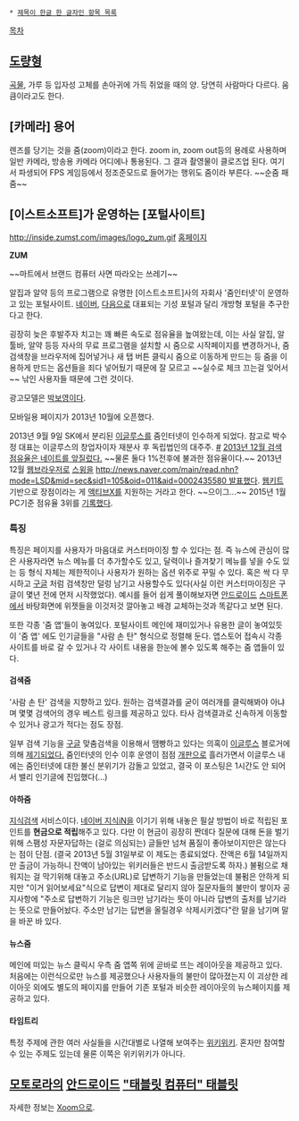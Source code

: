  * [[제목이 한글 한 글자인 항목 목록]]

[[목차]]
== [[도량형]] ==
[[곡물]], 가루 등 입자성 고체를 손아귀에 가득 쥐었을 때의 양. 당연히 사람마다 다르다. 움큼이라고도 한다.

== [카메라] 용어 ==
렌즈를 당기는 것을 줌(zoom)이라고 한다. zoom in, zoom out등의 용례로 사용하며 일반 카메라, 방송용 카메라 어디에나 통용된다. 그 결과 촬영물이 클로즈업 된다. 여기서 파생되어 FPS 게임등에서 정조준모드로 들어가는 행위도 줌이라 부른다. ~~순줌 패줌~~

== [이스트소프트]가 운영하는 [포털사이트] ==
http://inside.zumst.com/images/logo_zum.gif 
[http://www.zum.com 홈페이지]

'''ZUM'''

~~마트에서 브랜드 컴퓨터 사면 따라오는 쓰레기~~

알집과 알약 등의 프로그램으로 유명한 [이스트소프트]사의 자회사 '줌인터넷'이 운영하고 있는 포털사이트. [[네이버]], [[다음]]으로 대표되는 기성 포털과 달리 개방형 포털을 추구한다고 한다.

굉장히 늦은 후발주자 치고는 꽤 빠른 속도로 점유율을 높여왔는데, 이는 사실 알집, 알툴바, 알약 등등 자사의 무료 프로그램을 설치할 시 줌으로 시작페이지를 변경하거나, 줌 검색창을 브라우저에 집어넣거나 새 탭 버튼 클릭시 줌으로 이동하게 만드는 등 줌을 이용하게 만드는 옵션들을 죄다 넣어뒀기 때문에 잘 모르고 ~~실수로 체크 끄는걸 잊어서~~ 낚인 사용자들 때문에 그런 것이다. 

광고모델은 [[박보영]]이다.

모바일용 페이지가 2013년 10월에 오픈했다.

2013년 9월 9일 SK에서 분리된 [[이글루스]]를 줌인터넷이 인수하게 되었다. 참고로 박수정 대표는 이글루스의 창업자이자 재분사 후 독립법인의 대주주. [http://news.naver.com/main/read.nhn?mode=LSD&mid=sec&sid1=105&oid=138&aid=0002009840 #]
[http://m.news.naver.com/read.nhn?mode=LSD&mid=sec&sid1=105&oid=008&aid=0003167772 2013년 12월 검색 점유율은 네이트를 앞질렀다.] ~~물론 둘다 1%전후에 불과한 점유율이다.~~ 2013년 12월 [[웹브라우저]]로 [[스윙 브라우저|스윙]]을 [[http://news.naver.com/main/read.nhn?mode=LSD&mid=sec&sid1=105&oid=011&aid=0002435580 발표했다]]. [[웹키트]] 기반으로 장점이라는 게 [[액티브X]]를 지원하는 거라고 한다. ~~으이그...~~
2015년 1월 PC기준 점유율 3위를 [http://m.media.daum.net/m/media/digital/newsview/20150109090728231 기록했다].
=== 특징 ===
특징은 페이지를 사용자가 마음대로 커스터마이징 할 수 있다는 점. 즉 뉴스에 관심이 많은 사용자라면 뉴스 메뉴를 더 추가할수도 있고, 달력이나 즐겨찾기 메뉴를 넣을 수도 있는 등 형식 자체는 제한적이나 사용자가 원하는 옵션 위주로 꾸밀 수 있다. 혹은 싹 다 무시하고 [[구글]] 처럼 검색창만 덜렁 남기고 사용할수도 있다(사실 이런 커스터마이징은 구글이 몇년 전에 먼저 시작했었다). 예시를 들어 쉽게 풀이해보자면 [[안드로이드]] [[스마트폰]]에서 바탕화면에 위젯들을 이것저것 깔아놓고 배경 교체하는것과 똑같다고 보면 된다.

또한 각종 '줌 앱'들이 놓여있다. 포털사이트 메인에 재미있거나 유용한 글이 놓여있듯 이 '줌 앱' 에도 인기글들을 "사람 손 탄" 형식으로 정렬해 둔다. 앱스토어 접속시 각종 사이트를 바로 갈 수 있거나 각 사이트 내용을 한눈에 볼수 있도록 해주는 줌 앱들이 있다.

==== 검색줌 ====
'사람 손 탄' 검색을 지향하고 있다. 원하는 검색결과를 굳이 여러개를 클릭해봐야 아냐며 몇몇 검색어의 경우 베스트 링크를 제공하고 있다. 타사 검색결과로 신속하게 이동할 수 있거나 광고가 적다는 점도 장점.

일부 검색 기능을 [[구글]] 맞춤검색을 이용해서 땜빵하고 있다는 의혹이 [[이글루스]] 블로거에 의해 [http://kalaheim.egloos.com/1217859 제기되었다.] 줌인터넷의 인수 이후 운영이 점점 [[개판]]으로 흘러가면서 이글루스 내에는 줌인터넷에 대한 불신 분위기가 감돌고 있었고, 결국 이 포스팅은 1시간도 안 되어서 밸리 인기글에 진입했다(...)
==== 아하줌 ====
[[지식검색]] 서비스이다. [[네이버 지식iN]]을 이기기 위해 내놓은 필살 방법이 바로 적립된 포인트를 '''현금으로 적립'''해주고 있다. 다만 이 현금이 굉장히 짠데다 질문에 대해 돈을 벌기 위해 스팸성 자문자답하는 (걸로 의심되는) 글들만 넘쳐 품질이 좋아보이지만은 않는다는 점이 단점. (결국 2013년 5월 31일부로 이 제도는 종료되었다. 잔액은 6월 14일까지만 출금이 가능하니 잔액이 남아있는 위키러들은 반드시 출금받도록 하자.) 불펌으로 채워지는 걸 막기위해 대놓고 주소(URL)로 답변하기 기능을 만들었는데 불펌은 안하게 되지만 "이거 읽어보세요"식으로 답변이 제대로 달리지 않아 질문자들의 불만이 쌓이자 공지사항에 "주소로 답변하기 기능은 링크만 남기라는 뜻이 아니라 답변의 출처를 남기라는 뜻으로 만들어놨다. 주소만 남기는 답변을 올릴경우 삭제시키겠다"란 말을 남기며 말을 바꾼 바 있다.

==== 뉴스줌 ====
메인에 떠있는 뉴스 클릭시 우측 줌 앱쪽 위에 곧바로 뜨는 레이아웃을 제공하고 있다. 처음에는 이런식으로만 뉴스를 제공했으나 사용자들의 불만이 많아졌는지 이 괴상한 레이아웃 외에도 별도의 페이지를 만들어 기존 포털과 비슷한 레이아웃의 뉴스페이지를 제공하고 있다.

==== 타임트리 ====
특정 주제에 관한 여러 사실들을 시간대별로 나열해 보여주는 [[위키위키]]. 혼자만 참여할 수 있는 주제도 있는데 물론 이쪽은 위키위키가 아니다.
== [[모토로라]]의 [[안드로이드]] [["태블릿 컴퓨터" 태블릿]] ==
자세한 정보는 [[Xoom]]으로.
